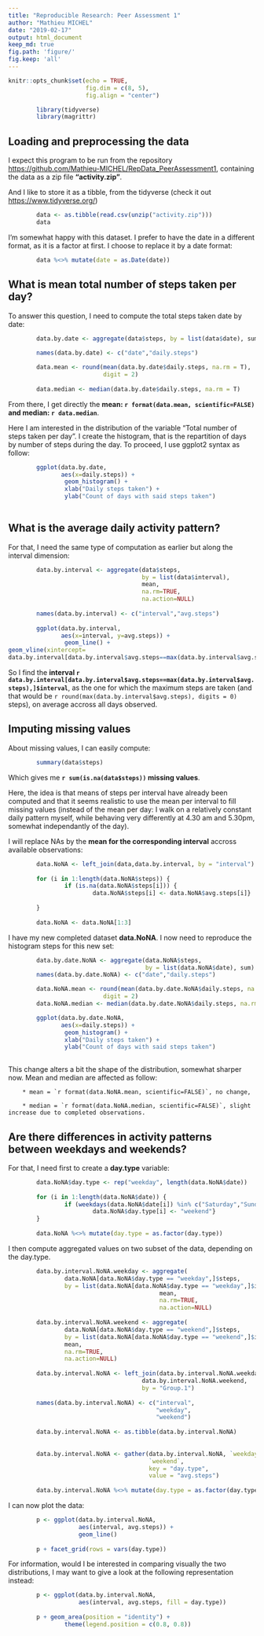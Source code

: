 ```yaml
---
title: "Reproducible Research: Peer Assessment 1"
author: "Mathieu MICHEL"
date: "2019-02-17"
output: html_document
keep_md: true
fig.path: 'figure/'
fig.keep: 'all'
---
```


```r
knitr::opts_chunk$set(echo = TRUE, 
                      fig.dim = c(8, 5),
                      fig.align = "center")

        library(tidyverse)
        library(magrittr)

```


## Loading and preprocessing the data


I expect this program to be run from the repository  <https://github.com/Mathieu-MICHEL/RepData_PeerAssessment1>, containing the data as a zip file **"activity.zip"**.

And I like to store it as a tibble, from the tidyverse (check it out <https://www.tidyverse.org/>)

```r
        data <- as.tibble(read.csv(unzip("activity.zip")))   
        data
```

I'm somewhat happy with this dataset. 
I prefer to have the date in a different format, as it is a factor at first. I choose to replace it by a date format:

```r
        data %<>% mutate(date = as.Date(date))  
```



## What is mean total number of steps taken per day?


To answer this question, I need to compute the total steps taken date by date:

```r

        data.by.date <- aggregate(data$steps, by = list(data$date), sum)
        
        names(data.by.date) <- c("date","daily.steps")

        data.mean <- round(mean(data.by.date$daily.steps, na.rm = T),
                           digit = 2)
        
        data.median <- median(data.by.date$daily.steps, na.rm = T)
```

From there, I get directly the **mean: `r format(data.mean, scientific=FALSE)`
and median: `r data.median`**.

Here I am interested in the distribution of the variable "Total number of steps taken per day". I create the histogram, that is the repartition of days by number of steps during the day. To proceed, I use ggplot2 syntax as follow:

```r
        
        ggplot(data.by.date,
               aes(x=daily.steps)) + 
                geom_histogram() +
                xlab("Daily steps taken") +
                ylab("Count of days with said steps taken")
        

```


## What is the average daily activity pattern?

For that, I need the same type of computation as earlier but along the interval dimension:

```r

        data.by.interval <- aggregate(data$steps, 
                                      by = list(data$interval), 
                                      mean,
                                      na.rm=TRUE, 
                                      na.action=NULL)
        
        names(data.by.interval) <- c("interval","avg.steps")
        
        ggplot(data.by.interval,
               aes(x=interval, y=avg.steps)) + 
                geom_line() +
geom_vline(xintercept=
data.by.interval[data.by.interval$avg.steps==max(data.by.interval$avg.steps),]$interval, color = "red") # I add a red line where the maximum value is reached

```

So I find the **interval `r data.by.interval[data.by.interval$avg.steps==max(data.by.interval$avg.steps),]$interval`**, as the one for which the maximum steps are taken (and that would be `r round(max(data.by.interval$avg.steps), digits = 0)` steps), on average accross all days observed.


## Imputing missing values


About missing values, I can easily compute:
```r
        summary(data$steps)
```

Which gives me **`r sum(is.na(data$steps))` missing values**.

Here, the idea is that means of steps per interval have already been computed and that it seems realistic to use the mean per interval to fill missing values (instead of the mean per day: I walk on a relatively constant daily pattern myself, while behaving very differently at 4.30 am and 5.30pm, somewhat independantly of the day).

I will replace NAs by the **mean for the corresponding interval** accross available observations:

```r
        data.NoNA <- left_join(data,data.by.interval, by = "interval")
        
        for (i in 1:length(data.NoNA$steps)) {
                if (is.na(data.NoNA$steps[i])) {
                        data.NoNA$steps[i] <- data.NoNA$avg.steps[i]}
                
        }
        
        data.NoNA <- data.NoNA[1:3]
```

I have my new completed dataset **data.NoNA**. I now need to reproduce the histogram steps for this new set:

```r

        data.by.date.NoNA <- aggregate(data.NoNA$steps, 
                                       by = list(data.NoNA$date), sum)
        names(data.by.date.NoNA) <- c("date","daily.steps")

        data.NoNA.mean <- round(mean(data.by.date.NoNA$daily.steps, na.rm = T),
                           digit = 2)
        data.NoNA.median <- median(data.by.date.NoNA$daily.steps, na.rm = T)

        ggplot(data.by.date.NoNA,
               aes(x=daily.steps)) + 
                geom_histogram() +
                xlab("Daily steps taken") +
                ylab("Count of days with said steps taken")
        

```

This change alters a bit the shape of the distribution, somewhat sharper now. Mean and median are affected as follow:
        
        * mean = `r format(data.NoNA.mean, scientific=FALSE)`, no change,
        
        * median = `r format(data.NoNA.median, scientific=FALSE)`, slight increase due to completed observations.


## Are there differences in activity patterns between weekdays and weekends?


For that, I need first to create a **day.type** variable: 
``` r

        data.NoNA$day.type <- rep("weekday", length(data.NoNA$date))
        
        for (i in 1:length(data.NoNA$date)) {
                if (weekdays(data.NoNA$date[i]) %in% c("Saturday","Sunday")) {
                        data.NoNA$day.type[i] <- "weekend"}
        }
   
        data.NoNA %<>% mutate(day.type = as.factor(day.type))
```

I then compute aggregated values on two subset of the data, depending on the day.type.
        

```r
        data.by.interval.NoNA.weekday <- aggregate(
                data.NoNA[data.NoNA$day.type == "weekday",]$steps, 
                by = list(data.NoNA[data.NoNA$day.type == "weekday",]$interval), 
                                           mean,
                                           na.rm=TRUE, 
                                           na.action=NULL)
        
        data.by.interval.NoNA.weekend <- aggregate(
                data.NoNA[data.NoNA$day.type == "weekend",]$steps, 
                by = list(data.NoNA[data.NoNA$day.type == "weekend",]$interval), 
                mean,
                na.rm=TRUE, 
                na.action=NULL)
        
        data.by.interval.NoNA <- left_join(data.by.interval.NoNA.weekday,
                                      data.by.interval.NoNA.weekend, 
                                      by = "Group.1")
        
        names(data.by.interval.NoNA) <- c("interval",
                                          "weekday",
                                          "weekend")
        
        data.by.interval.NoNA <- as.tibble(data.by.interval.NoNA)
        
        
        data.by.interval.NoNA <- gather(data.by.interval.NoNA, `weekday`,
                                        `weekend`,
                                        key = "day.type", 
                                        value = "avg.steps")
        
        data.by.interval.NoNA %<>% mutate(day.type = as.factor(day.type))
```

I can now plot the data:

```r
        p <- ggplot(data.by.interval.NoNA, 
                    aes(interval, avg.steps)) +
                    geom_line()
        
        p + facet_grid(rows = vars(day.type))

```

For information, would I be interested in comparing visually the two distributions, I may want to give a look at the following representation instead:


```r
        p <- ggplot(data.by.interval.NoNA, 
                    aes(interval, avg.steps, fill = day.type)) 
        
        p + geom_area(position = "identity") +
                theme(legend.position = c(0.8, 0.8))

```